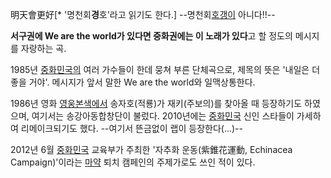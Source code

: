 明天會更好[* '명천회'''경'''호'라고 읽기도 한다.]
--명천회[[호갱]]이 아니다!!--

'''서구권에 We are the world가 있다면 중화권에는 이 노래가 있다'''고 할 정도의 메시지를 자랑하는 곡.

1985년 [[중화민국]]의 여러 가수들이 한데 뭉쳐 부른 단체곡으로, 제목의 뜻은 '내일은 더 좋을 거야'.  메시지가 앞서 말한 We are the world와 일맥상통한다.

1986년 영화 [[영웅본색]]에서 송자호(적룡)가 재키(주보의)를 찾아올 때 등장하기도 하였으며, 여기서는 송강아동합창단이 불렀다. 2010년에는 [[중화민국]] 신인 스타들이 가세하여 리메이크되기도 했다. --여기서 뜬금없이 랩이 등장한다(...)--

2012년 6월 [[중화민국]] 교육부가 주최한 '자추화 운동(紫錐花運動, Echinacea Campaign)'이라는 [[마약]] 퇴치 캠페인의 주제가로도 쓰인 적이 있다.


